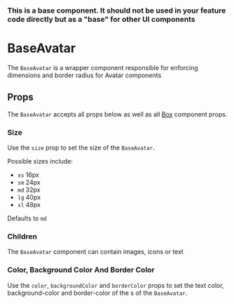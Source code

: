 

### This is a base component. It should not be used in your feature code directly but as a "base" for other UI components

# BaseAvatar

The `BaseAvatar` is a wrapper component responsible for enforcing dimensions and border radius for Avatar components

<Canvas>
  <Story id="ui-components-component-library-base-avatar-base-avatar-stories-js--default-story" />
</Canvas>

## Props

The `BaseAvatar` accepts all props below as well as all [Box](/ui-components-ui-box-box-stories-js--default-story) component props.

<ArgsTable of={BaseAvatar} />

### Size

Use the `size` prop to set the size of the `BaseAvatar`.

Possible sizes include:

- `xs` 16px
- `sm` 24px
- `md` 32px
- `lg` 40px
- `xl` 48px

Defaults to `md`

<Canvas>
  <Story id="ui-components-component-library-base-avatar-base-avatar-stories-js--size" />
</Canvas>

### Children

The `BaseAvatar` component can contain images, icons or text

<Canvas>
  <Story id="ui-components-component-library-base-avatar-base-avatar-stories-js--children" />
</Canvas>

### Color, Background Color And Border Color

Use the `color`, `backgroundColor` and `borderColor` props to set the text color, background-color and border-color of the s of the `BaseAvatar`.

<Canvas>
  <Story id="ui-components-component-library-base-avatar-base-avatar-stories-js--color-background-color-and-border-color" />
</Canvas>
